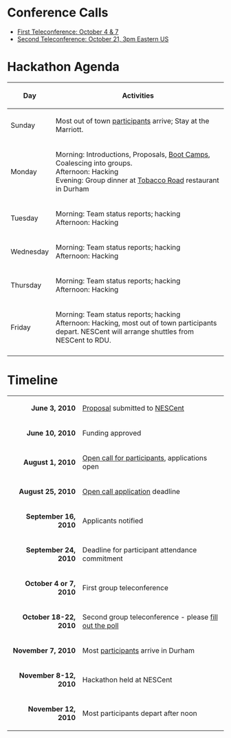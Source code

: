 = Conference Calls =

* [[Conference Calls#First Teleconference: October 4 & 7|First Teleconference: October 4 & 7]]
* [[Conference Calls#Second Teleconference: October 21|Second Teleconference: October 21, 3pm Eastern US]]

= Hackathon Agenda =

{| class="wikitable"
! Day
| Activities
|-
! Sunday
| Most out of town [[participants]] arrive; Stay at the Marriott.
|-
! Monday
| Morning: Introductions, Proposals, [[Boot Camps]], Coalescing into groups.<br />
Afternoon: Hacking <br />
Evening: Group dinner at [http://www.tobaccoroadsportscafe.com/about/index.html Tobacco Road] restaurant in Durham
|-
! Tuesday
| Morning: Team status reports; hacking<br />
Afternoon: Hacking
|-
! Wednesday
|Morning: Team status reports; hacking<br />
Afternoon: Hacking
|-
! Thursday
|Morning: Team status reports; hacking<br />
Afternoon: Hacking
|-
! Friday
|Morning: Team status reports; hacking<br />
Afternoon: Hacking, most out of town participants depart.  NESCent will arrange shuttles from NESCent to RDU.
|-
|}

= Timeline =

{| class="wikitable" style="margin-left: 2em"
|-
|align="right"| '''June 3, 2010'''
| [[gmod:GMOD Evo Hackathon Proposal|Proposal]] submitted to [http://nesscent.org/ NESCent]
|-
|align="right"| '''June 10, 2010'''
| Funding approved
|-
|align="right"| '''August 1, 2010'''
| [[gmod:GMOD Evo Hackathon Open Call|Open call for participants]], applications open
|-
|align="right"| '''August 25, 2010'''
| [[gmod:GMOD Evo Hackathon Open Call|Open call application]] deadline
|-
|align="right"| '''September 16, 2010'''
| Applicants notified
|-
|align="right"| '''September 24, 2010'''
| Deadline for participant attendance commitment
|-
| align="right"| '''October 4 or 7, 2010'''
| First group teleconference
|-
| align="right"| '''October 18-22, 2010'''
| Second group teleconference - please [http://doodle.com/du2yy3g2chft2srn fill out the poll]
|-
|align="right"| '''November 7, 2010'''
| Most [[participants]] arrive in Durham
|-
|align="right"| '''November 8-12, 2010'''
| Hackathon held at NESCent
|-
|align="right"| '''November 12, 2010'''
| Most participants depart after noon
|}